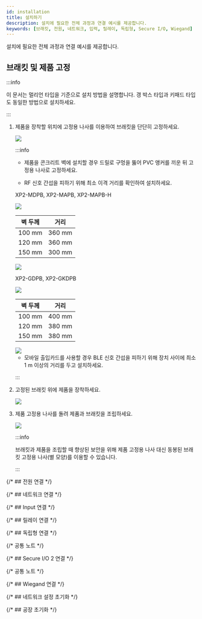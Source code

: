 ```yaml
---
id: installation
title: 설치하기
description: 설치에 필요한 전체 과정과 연결 예시를 제공합니다.
keywords: [브래킷, 전원, 네트워크, 입력, 릴레이, 독립형, Secure I/O, Wiegand]
---
```


설치에 필요한 전체 과정과 연결 예시를 제공합니다.

## 브래킷 및 제품 고정

:::info

이 문서는 멀리언 타입을 기준으로 설치 방법을 설명합니다. 갱 박스 타입과 키패드 타입도 동일한 방법으로 설치하세요.

:::

1. 제품을 장착할 위치에 고정용 나사를 이용하여 브래킷을 단단히 고정하세요.

    <Image src='/img/device/installation-device1-xpd2.svg' className='none' width={300} alone />

    :::info

    * 제품을 콘크리트 벽에 설치할 경우 드릴로 구멍을 뚫어 PVC 앵커를 끼운 뒤 고정용 나사로 고정하세요.

    * RF 신호 간섭을 피하기 위해 최소 이격 거리를 확인하여 설치하세요.

    <Badge only>XP2-MDPB, XP2-MAPB, XP2-MAPB-H</Badge>

    <Columns>
    <Column className='text--center'>

    <Image src='/img/device/installation-wall1-xpd2-mdb.png' className='none' width={300} />

    <div className='overflow-x'>

    | 벽 두께 | 거리 |
    | :--: | :--: |
    | 100 mm | 360 mm |
    | 120 mm | 360 mm |
    | 150 mm | 300 mm |

    </div>

    </Column>

    <Column className='text--center'>
    
    <Image src='/img/device/installation-wall2-xpd2-mdb.png' className='none' width={300} />

    </Column>
    </Columns>

    <Badge only>XP2-GDPB, XP2-GKDPB</Badge>

    <Columns>
    <Column className='text--center'>

    <Image src='/img/device/installation-wall1-xpd2-gdb.png' className='none' width={300} />

    <div className='overflow-x'>

    | 벽 두께 | 거리 |
    | :--: | :--: |
    | 100 mm | 400 mm |
    | 120 mm | 380 mm |
    | 150 mm | 380 mm |

    </div>

    </Column>

    <Column className='text--center'>
    
    <Image src='/img/device/installation-wall2-xpd2-gdb.png' className='none' width={300} />

    </Column>
    </Columns>

    * 모바일 출입카드를 사용할 경우 BLE 신호 간섭을 피하기 위해 장치 사이에 최소 1 m 이상의 거리를 두고 설치하세요.

    :::

1. 고정된 브래킷 위에 제품을 장착하세요.

    <Image src='/img/device/installation-device2-xpd2.svg' className='none' width={250} alone />

1. 제품 고정용 나사를 돌려 제품과 브래킷을 조립하세요.

    <Image src='/img/device/installation-device3-xpd2.svg' className='none' width={250} alone />

    :::info

    브래킷과 제품을 조립할 때 향상된 보안을 위해 제품 고정용 나사 대신 동봉된 브래킷 고정용 나사(별 모양)를 이용할 수 있습니다.

    :::

{/* ## 전원 연결 */}

<PowerConnection />

{/* ## 네트워크 연결 */}

<NetworkConnection />

{/* ## Input 연결 */}

<InputConnection />

{/* ## 릴레이 연결 */}

<RelayConnectioin />

{/* ## 독립형 연결 */}

<StandaloneConnection />

{/* 공통 노트 */}

<CommonNotes />

{/* ## Secure I/O 2 연결 */}

<SecureIOConnection />

{/* 공통 노트 */}
<CommonNotes />

{/* ## Wiegand 연결 */}

<WiegandConnection />

{/* ## 네트워크 설정 초기화 */}

<Resetnetwork />

{/* ## 공장 초기화 */}

<Factoryreset />